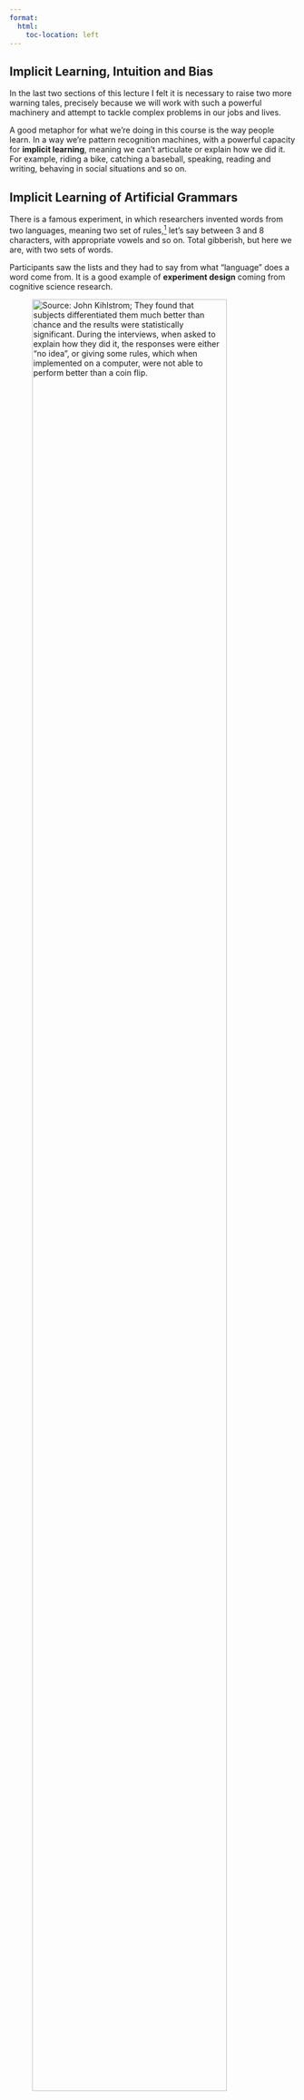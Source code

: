 ```yaml
---
format:
  html:
    toc-location: left
--- 
```


## Implicit Learning, Intuition and Bias

In the last two sections of this lecture I felt it is necessary to raise two more warning tales, precisely because we will work with such a powerful machinery and attempt to tackle complex problems in our jobs and lives. 

A good metaphor for what we're doing in this course is the way people learn. In a way we're pattern recognition machines, with a powerful capacity for **implicit learning**, meaning we can't articulate or explain how we did it. For example, riding a bike, catching a baseball, speaking, reading and writing, behaving in social situations and so on. 

::: {.callout-note}
## Implicit Learning of Artificial Grammars

There is a famous experiment, in which researchers invented words from two languages, meaning two set of rules,[^markov-grammar] let's say between 3 and 8 characters, with appropriate vowels and so on. Total gibberish, but here we are, with two sets of words. 

Participants saw the lists and they had to say from what "language" does a word come from. It is a good example of **experiment design** coming from cognitive science research. 
:::

[^markov-grammar]: For the curious, they used a Markov Chain artificial grammar, which would be pretty straightforward to implement in R, and is a way of looking at the language which brought the first breakthroughs in NLP (natural language processing)

![*Source: [John Kihlstrom](https://www.ocf.berkeley.edu/~jfkihlstrom/MemoryWeb/implicitlearning/ImpLearn_supp.htm)*; They found that subjects differentiated them much better than chance and the results were statistically significant. During the interviews, when asked to explain how they did it, the responses were either "no idea", or giving some rules, which when implemented on a computer, were not able to perform better than a coin flip.](img/imlicit-grammar.jpeg "Implicit learning"){width="90%"}

Following the experiment, this means that those rules articulated by the people in the experiment were NOT how they were thinking. There is something going on which can't really be articulated. This means that we have a capacity to find patterns and regularities in the real world, due to evolution building into us this powerful machinery of implicit learning. 

Another hypothesis about how animals learn is the idea that some **prior** [^prior] knowledge or mechanism -- which is there due to evolution optimizing for fittedness, is necessary to kickstart the process. The discussion about the fascinating interaction between nature and nurture is outside the scope of the point I'm trying to make right now. So, here we go with two more experiments:

[^prior]: We will go into more technical details when discussing Statistical Learning and ML models, of why is it the case that biasing a learning process with prior information is essential to successful learning.

::: {.callout-note}
## Bait Shyness -- Rats Learning to Avoid Poisonous Baits

When rats stumble upon food with new smell or look, they first eat very small amounts. If they got sick, that novel food is likely to be associated with illness, and in the future the rat will avoid it. Quoting Dr. Shai-Ben David: 

> Clearly, there is a learning mechanism in play here – the animal used past experience with some food to acquire expertise in detecting the safety of this food. If past experience with the food was negatively labeled, the animal predicts that it will also have a negative effect when encountered in the future. [^lrn-data]
:::

[^lrn-data]: Shai-Ben David - [Understanding Machine Learning, 2014](https://www.cs.huji.ac.il/~shais/UnderstandingMachineLearning/understanding-machine-learning-theory-algorithms.pdf)

The bait shyness is an example of learning, not just rote memorization. More exactly of a basic inductive reasoning, or in a more statistical language, of generalization from a sample. But we intuitively know, that when generalizing a pattern, regularity is sometimes error prone: we pick up on noise, spurious correlations instead of signal, we're fooled by randomness. 


::: {.callout-note}
## B.F. Skinner: Pigeon Superstition

In an experiment, B.F. Skinner put a bunch of hungry pigeons in a cage and gave them food at random intervals via an automated mechanism. They were doing something when the food was first delivered, like turning around or pecking -- which reinforced that behavior. 

Therefore, they spent more time doing that exact same thing, without regard with the chances of those actions getting them more food. That is a minimal example of superstition, a topic on which philosophers spilled so much ink. 
:::

Shai-Ben David goes on to argue -- what stands at the foundations of Machine Learning, are carefully formulated principles which will prevent our automated learners, who don't have a common sense like us, to reach these foolish and superstitious conclusions. [^pigeon]


[^pigeon]: ![*Source: [skewsme](https://www.skewsme.com/behavior/)*; Here's Skinner's pigeon chambers](img/pigeon-chamber.jpeg "Implicit learning"){width="90%"}


What is the common thread among these three stories about learining? In a nutshell, it's about cultivating the wisdom and ablility to differentiate between correlational and causal patterns.

- When all goes well we call it intelligence, intuition, a business knack. It's our pattern recognition picking up on some real, causal regularities. It's the common sense working as it is supposed to.
- When learning goes awry, it's a bias and in worst cases -- bigoted prejudice.
- I am not a fan of how behavioral economics treats biases, [^bias-econ] but here are a few so prevalent and harmful outside their intended evolutionary purpose, that we have to mention them: confirmation bias, recency, selection, various discounting biases.
- We attribute a causal explanation to a phenomena when it's not. For example, size of the wedding to a long-lasting marriage, extroversion and attractiveness with competence, how religious are people vs years of life. 
- There are numerous examples, and I don't have to repeat that correlation doesn't imply causation, due to common causes, hidden variables, mediators, reverse causes and confounders.  

[^bias-econ]: The reasons come from cutting-edge Cognitive Science research, which challenge the normative position of economic rationality. Moreover, they challenge the economic orthodoxy when it comes to rationality -- it is a much more complex beast than a maximisation of expected utility. 


So, what can we do as individuals and professionals? I think one way to get wiser is to cultivate a kind of **active open-mindedness**, which tries to scan for those biases and bring them into our awareness, such that we can correct our beliefs, behavior and decisions. Another thing we can do is to update our beliefs often, in the face of new evidence, keeping a **scout mindset**, trying to see clearly, instead of getting too attached and invested in our beliefs and positions.

I think we're extremely lucky to be in a field like data science, where we can use formal tools from probability, causal inference, machine learning, optimization, combined with large amounts of data and domain expertise -- in order to practice that kind of a mindset. However, let's keep in mind how easy researchers are getting fooled, not only by randomness, and that we'll never be immune to misjudgement.

::: {.callout-important}
## The double edged sword of our intelligence

The same machinery which makes us intelligent general problem solvers and extraordinarily adaptable, makes us prone, vulnerable to bullshit and self-deceptive, self-destructive behavior. 

It is the same, in a more techincal sense, with overfitting ML models and drawing wrong inferences. In business settings, I believe that firms will realize and appreciate that a `decison scientist` has this exact role -- to help others rationally pursue their goals and strategy.
:::


## Calling Bullshit in the age of Big Data

You probably noticed that I used the word bullshit a few times in this lecture. It is not a pejorative, but a technical/formal term introduced by Harry Frankfurt in his essay "on Bullshit". In romanian, the closest equivalent would be *"vrăjeală"*, a kind of sophistry.

::: {.callout-important}
## The critical difference between Lie and Bullshit

A liar functions on respect for the truth, as he inverts parts of a partially true story to convince you of a different conclusion. It is interesting that we can't really lie to ouselfs, we kind of know it's a lie -- so we do the other, we distract our attention away from it.

In Bullshit, you try to convince someone of something without regard for the truth. You distract their attention, drown them in irrelevant, but supersalient stuff.
:::


In our age, BS is much more sophisticated than the "good old" advertisement trying to manipulate you to buy something. I can't recommend enough that you watch the lectures by Carl T. Bergstrom and Javin West,[^call-bs] where they explain at length numerous ways we're being convinced by bullshit arguments, but which are quantitative and have lots of jargon and pretty charts in them. 

The kind of intimidating jargon comes from finance people, economists, when explaining why interest rates were risen, what happened in 2007-2008 great financial crisis. My "favorite" is cryptocurrency-related sophistry and some particular CEOs expertly making things more ambiguous, mysterious, and complicated with their corporate claptrap.

These lectures are short, fun, informative and useful for developing the critical thinking necessary when assesing the quality of the evidence or reasoning which led to a particular conclusion. I will try to incorporate here and there some examples from their course, where it fits naturally with our use-cases and theoretical topics, especially in [causality](https://www.callingbullshit.org/syllabus.html#Causality).


[^call-bs]: Carl T. Bergstrom and Javin West - [Calling Bullshit: The art of Skepticism in a Data-Driven World](https://www.callingbullshit.org/index.html)


There are tempting arguments which boil down to this: due to ever increasing volumes and richness of data, together with computing power and innovations in AI -- it will lead to the **end of theory**. I couldn't disagree more!

::: {.callout-warning}
## Small Data problems in Big Data

In huge datasets of clients and web events, there are lots of observations and many features/attributes being collected, which theoretically should be excellent for a powerful ML model.

However, at the level of each observation, when we go to a very granular aggregation level, the information can be extremely sparse, with high cardinality, inconsistent (all data quality issues). For example, in an e-commerce, for a customer, you might have no information about their purchases, and just a few basic facts about their website navigation.

So, you have the cold start problem, data missing not at random, censoring/survival challenges, selection biases. The data at the lowest level becomes discrete, noisy, heteroskedastic. You know the saying: garbage in garbage out.

Even in ML when there is a big, clean and rich dataset, we can't escape theory (which is our understanding of the world), in one way or anover. For example, in demand forecasting, we need to provide the model relevant data, factors which are related, plausibly influencing that demand: like weather, holidays, promotions, competition, and so on. 

We can't just pour all this data into a ML model and expect the best. It isn't clear that feeding irrelevant data doesn't break or bias our model, such that it picks up on noise and **spurious correlation**, especially in very powerful DL models. That definitely doesn't help with better decisions.
:::


In conclusion, there is no magic to AI, no silver bullet: more data and better models are often necessary, but not sufficient to improve outcomes. We have to ask the right questions. We have to set objectives aligned with business strategy. We have to frame and formulate a problem well, understanding it in its context. We have to collect relevant data, clean it, understand the processes of missingness. If we let AI decide who enters into a quarantine during the pandemic, what it would optimize for? It's just a machinery combining statistics and optimization.

Therefore, critical thinking becomes that much more important when we have these powerful quantitative tools at out fingerprints. A part of a data scientist's job is to constrain artificial stupidity (more exactly, foolishness, because it does perfectly fine what you instructed it to do) and making sure we're solving the right problem (sounds trivial, but ofter we solve the wrong problem, without being aware of it). 


<!-- Data Science Context, in Business, Interdisciplinarity --->
<!-- 
[^jordan-ai]: K. Pretz - [Stop Calling Everything AI](https://spectrum-ieee-org.cdn.ampproject.org/c/s/spectrum.ieee.org/amp/stop-calling-everything-ai-machinelearning-pioneer-says-2652904044), Machine-Learning Pioneer Says 
[^jordan-revolution]:  M. Jordan - [Artificial  Intelligence](https://hdsr.mitpress.mit.edu/pub/wot7mkc1/release/9): The Revolution Hasn’t Happened Yet
[^cassie-mfml]: C.Kozyrkov - [Making Friends with Machine Learning](https://youtube.com/playlist?list=PLRKtJ4IpxJpDxl0NTvNYQWKCYzHNuy2xG)
[^cassie-ref]: C. Kozyrkov (Chief Decision Scientist | Google) - https://kozyrkov.medium.com/ 
[^cassie-ai-def]: C. Kozyrkov - [AI is decision-making at scale](https://www.youtube.com/watch?v=bCjMhZZYlP4)
[^cassie-steps]: C.Kozyrkov - [12 Steps to Applied AI](https://medium.com/swlh/12-steps-to-applied-ai-2fdad7fdcdf3)
[^pair]: People and AI Research | Google - [Guidebook](https://pair.withgoogle.com/guidebook/)
[^mit-ai-covid]: W.Heaven - [Hundreds of AI tools have been built to catch covid. None of them helped.](https://www.technologyreview.com/2021/07/30/1030329/machine-learning-ai-failed-covid-hospital-diagnosis-pandemic/)
[^war-wrong-problem]:  V. Warmerdam - [The profession of solving the wrong problem](https://www.youtube.com/watch?v=kYMfE9u-lMo)
[^war-stupidity]: V. Warmerdam - [How to Constrain Artificial Stupidity](https://www.youtube.com/watch?v=Z8MEFI7ZJlA)

[^37]: Thoen - [Agile Data Science with R](https://edwinth.github.io/ADSwR/index.html) -->
